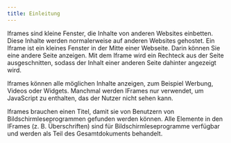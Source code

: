 ```yaml
---
title: Einleitung
---
```


Iframes sind kleine Fenster, die Inhalte von anderen Websites einbetten. Diese Inhalte werden normalerweise auf 
anderen Websites gehostet. Ein Iframe ist ein kleines Fenster in der Mitte einer Webseite. Darin können Sie eine 
andere Seite anzeigen. Mit dem Iframe wird ein Rechteck aus der Seite ausgeschnitten, sodass der Inhalt einer 
anderen Seite dahinter angezeigt wird.

Iframes können alle möglichen Inhalte anzeigen, zum Beispiel Werbung, Videos oder Widgets. Manchmal werden IFrames 
nur verwendet, um JavaScript zu enthalten, das der Nutzer nicht sehen kann.

Iframes brauchen einen Titel, damit sie von Benutzern von Bildschirmleseprogrammen gefunden werden können. Alle Elemente 
in den IFrames (z. B. Überschriften) sind für Bildschirmleseprogramme verfügbar und werden als Teil des Gesamtdokuments behandelt.